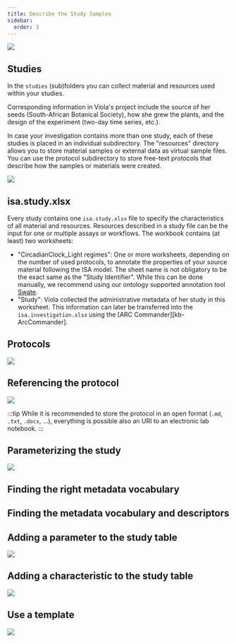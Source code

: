 ```yaml
---
title: Describe the Study Samples
sidebar:
  order: 3
---
```




![](@images/start-here/newDPfigures/arc-prototypic-divideAndConquer.svg)

## Studies

In the `studies` (sub)folders you can collect material and resources used within your studies. 

Corresponding information in Viola's project include the source of her seeds (South-African Botanical Society), how she grew the plants, and the design of the experiment (two-day time series, etc.). 

In case your investigation contains more than one study, each of these studies is placed in an individual subdirectory. The "resources" directory allows you to store material samples or external data as virtual sample files. You can use the protocol subdirectory to store free-text protocols that describe how the samples or materials were created.

![](@images/start-here/newDPfigures/arc-prototypic-identifyTheStudy.svg)


## isa.study.xlsx

Every study contains one `isa.study.xlsx` file to specify the characteristics of all material and resources. Resources described in a study file can be the input for one or multiple assays or workflows. The workbook contains (at least) two worksheets:

- "CircadianClock_Light regimes": One or more worksheets, depending on the number of used protocols, to annotate the properties of your source material following the ISA model. The sheet name is not obligatory to be the exact same as the "Study Identifier". While this can be done manually, we recommend using our ontology supported annotation tool [Swate](swate_QuickStart.html).
- "Study": Viola collected the administrative metadata of her study in this worksheet. This information can later be transferred into the `isa.investigation.xlsx` using the [ARC Commander][kb-ArcCommander].


## Protocols

![](@images/start-here/newDPfigures/arc-prototypic-tableRepresentation.svg)

## Referencing the protocol

![](@images/start-here/newDPfigures/arc-prototypic-protocolREF.svg)

:::tip
While it is recommended to store the protocol in an open format (`.md`, `.txt`, `.docx`, …), everything is possible also an URI to an electronic lab notebook.
:::

## Parameterizing the study


![](@images/start-here/newDPfigures/arc-prototypic-parameterization.svg)

## Finding the right metadata vocabulary




## Finding the metadata vocabulary and descriptors


## Adding a parameter to the study table 

![](@images/start-here/newDPfigures/arc-metadata-table-addParameter.svg)

## Adding a characteristic to the study table 

![](@images/start-here/newDPfigures/arc-metadata-table-addCharacteristic.svg)


## Use a template

![](@images/start-here/newDPfigures/swate-templates.svg)